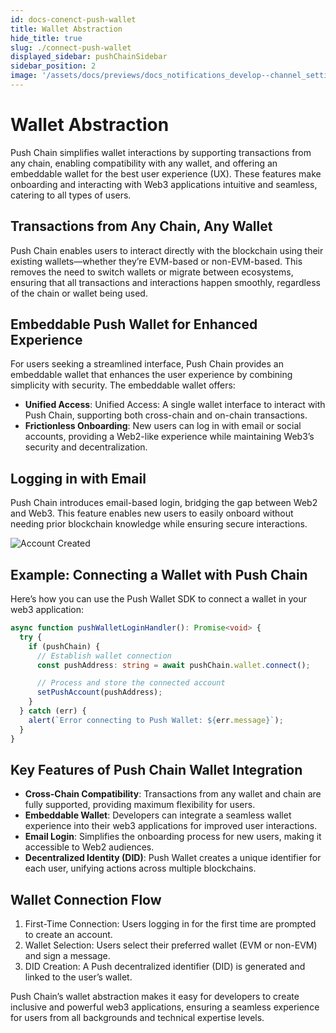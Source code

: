 ```yaml
---
id: docs-conenct-push-wallet
title: Wallet Abstraction
hide_title: true
slug: ./connect-push-wallet
displayed_sidebar: pushChainSidebar
sidebar_position: 2
image: '/assets/docs/previews/docs_notifications_develop--channel_settings.png'
---
```


# Wallet Abstraction

Push Chain simplifies wallet interactions by supporting transactions from any chain, enabling compatibility with any wallet, and offering an embeddable wallet for the best user experience (UX). These features make onboarding and interacting with Web3 applications intuitive and seamless, catering to all types of users.

<head>
  <title>{`Wallet Abstraction | Push Chain | Push Documentation`}</title>
</head>

## Transactions from Any Chain, Any Wallet

Push Chain enables users to interact directly with the blockchain using their existing wallets—whether they’re EVM-based or non-EVM-based. This removes the need to switch wallets or migrate between ecosystems, ensuring that all transactions and interactions happen smoothly, regardless of the chain or wallet being used.

## Embeddable Push Wallet for Enhanced Experience

For users seeking a streamlined interface, Push Chain provides an embeddable wallet that enhances the user experience by combining simplicity with security. The embeddable wallet offers:

- **Unified Access**: Unified Access: A single wallet interface to interact with Push Chain, supporting both cross-chain and on-chain transactions.
- **Frictionless Onboarding**: New users can log in with email or social accounts, providing a Web2-like experience while maintaining Web3’s security and decentralization.

## Logging in with Email

Push Chain introduces email-based login, bridging the gap between Web2 and Web3. This feature enables new users to easily onboard without needing prior blockchain knowledge while ensuring secure interactions.

![Account Created](../../../static/assets/docs/chain/build/connect-wallet.gif)

## Example: Connecting a Wallet with Push Chain

Here’s how you can use the Push Wallet SDK to connect a wallet in your web3 application:

```typescript
async function pushWalletLoginHandler(): Promise<void> {
  try {
    if (pushChain) {
      // Establish wallet connection
      const pushAddress: string = await pushChain.wallet.connect();

      // Process and store the connected account
      setPushAccount(pushAddress);
    }
  } catch (err) {
    alert(`Error connecting to Push Wallet: ${err.message}`);
  }
}
```

## Key Features of Push Chain Wallet Integration

- **Cross-Chain Compatibility**: Transactions from any wallet and chain are fully supported, providing maximum flexibility for users.
- **Embeddable Wallet**: Developers can integrate a seamless wallet experience into their web3 applications for improved user interactions.
- **Email Login**: Simplifies the onboarding process for new users, making it accessible to Web2 audiences.
- **Decentralized Identity (DID)**: Push Wallet creates a unique identifier for each user, unifying actions across multiple blockchains.

## Wallet Connection Flow

1.	First-Time Connection: Users logging in for the first time are prompted to create an account.
2.	Wallet Selection: Users select their preferred wallet (EVM or non-EVM) and sign a message.
3.	DID Creation: A Push decentralized identifier (DID) is generated and linked to the user’s wallet.

Push Chain’s wallet abstraction makes it easy for developers to create inclusive and powerful web3 applications, ensuring a seamless experience for users from all backgrounds and technical expertise levels.
